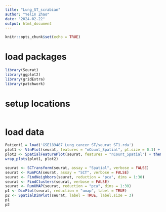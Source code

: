 ```yaml
---
title: "Lung_ST_scrabian"
author: "Yelin Zhao"
date: "2024-02-22"
output: html_document
---
```


```r
knitr::opts_chunk$set(echo = TRUE)
```

# load packages
```r
library(Seurat)
library(ggplot2)
library(gridExtra)
library(patchwork)
```

# setup locations
```r

```


# load data
```r
Patient1 = load('GSE189487 Lung cancer ST/seurat_ST1.rda')
plot1 <- VlnPlot(seurat, features = "nCount_Spatial", pt.size = 0.1) + NoLegend()
plot2 <- SpatialFeaturePlot(seurat, features = "nCount_Spatial") + theme(legend.position = "right")
wrap_plots(plot1, plot2)
```

```r
seurat <- SCTransform(seurat, assay = "Spatial", verbose = FALSE)
seurat <- RunPCA(seurat, assay = "SCT", verbose = FALSE)
seurat <- FindNeighbors(seurat, reduction = "pca", dims = 1:30)
seurat <- FindClusters(seurat, verbose = FALSE)
seurat <- RunUMAP(seurat, reduction = "pca", dims = 1:30)
p1 <- DimPlot(seurat, reduction = "umap", label = TRUE)
p2 <- SpatialDimPlot(seurat, label = TRUE, label.size = 3)
p1
p2
```

